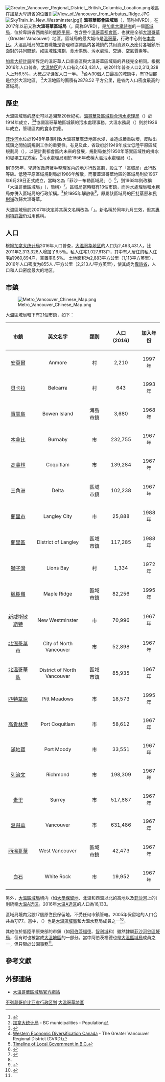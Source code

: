 {{NoteTA
|G1=地名
}}
[[File:Greater_Vancouver_Regional_District,_British_Columbia_Location.png|thumbnail]]地區在加拿大卑詩省的位置]]
[[File:View_of_Vancouver_from_Arbutus_Ridge.JPG|thumbnail]]
[[File:SkyTrain_in_New_Westminster.jpg|thumbnail]]]]
'''溫哥華都會區域局'''（{{lang-en|Metro Vancouver Regional District}}，简称MVRD），在2017年以前又称'''大溫哥華區域局'''（{{lang|en|Greater Vancouver Regional District}}，简称GVRD），是[[加拿大|加拿大]][[卑詩省|卑詩省]]的一個[[不列颠哥伦比亚省行政区划|區域局]]，位於卑詩省西南部的[[低陸平原|低陸平原]]，包含整个[[溫哥華|溫哥華]][[都會區|都會區]]，也就是全部[[大溫哥華|大溫哥華]]（Greater Vancouver）地區。區域局的最大城市是[[溫哥華|溫哥華]]，行政中心則在[[本拿比|本拿比]]。大溫區域局的主要職能是管理和協調區内各城鎮的共用資源以及應付各城鎮所面對的共同問題，如區域性規劃、食水供應、污水處理、交通、空氣質素等。

[[加拿大統計局|加拿大統計局]]所界定的溫哥華人口普查區與大溫哥華區域局的界綫完全相同。根据2016年人口普查，[[大温地区|大温地区]]的人口有2,463,431人，较2011年普查人口2,313,328人上升6.5%，大概占[[卑诗省|卑诗省]]人口一半。 <ref name=2016censusBCdivisions>{{cite web | url=http://www12.statcan.gc.ca/census-recensement/2016/dp-pd/hlt-fst/pd-pl/Table.cfm?Lang=Eng&T=701&SR=1&S=3&O=D&RPP=9999&PR=59 | title=加拿大各省和地区人口和住宅数量，2011-2016年人口普查 - 100％数据（卑诗省） | publisher=[[加拿大统计局|加拿大统计局]] | date=2017年2月8日 | accessdate=2017年2月19日 | archive-date=2017年8月29日 | archive-url=https://web.archive.org/web/20170829035239/http://www12.statcan.gc.ca/census-recensement/2016/dp-pd/hlt-fst/pd-pl/Table.cfm?Lang=Eng&T=701&SR=1&S=3&O=D&RPP=9999&PR=59 | dead-url=no }}</ref>省內30個人口最高的城鎮中，有13個都是位於大溫地區。 <ref>[http://www12.statcan.ca/english/census01/products/standard/popdwell/Table-CSD-P.cfm?PR=59&T=1&SR=1&S=1&O=A 加拿大统计局] {{Wayback|url=http://www12.statcan.ca/english/census01/products/standard/popdwell/Table-CSD-P.cfm?PR=59&T=1&SR=1&S=1&O=A |date=20070321120247 }} - BC municipalities - Population</ref>大溫地區的面積有2878.52 平方公里，是省內人口密度最高的區域局。

== 歷史 ==
大溫區域局的歷史可以追溯至20世紀初。[[溫哥華及區域聯合污水處理局|溫哥華及區域聯合污水處理局]]（{{lang|en|Vancouver and District Joint Sewerage and Drainage Board}}）於1914年成立，<ref name="MVHistory">{{Cite web |url=http://www.metrovancouver.org/about/Pages/history.aspx |title=Metro Vancouver - History |access-date=2010-04-17 |archive-date=2010-04-23 |archive-url=https://web.archive.org/web/20100423001750/http://www.metrovancouver.org/about/Pages/history.aspx |dead-url=yes }}</ref><ref>[http://www.wd.gc.ca/ced/wuf/capable/7a_e.asp Western Economic Diversification Canada]{{dead link|date=2017年12月 |bot=InternetArchiveBot |fix-attempted=yes }} - The Greater Vancouver Regional District (GVRD)</ref>協調溫哥華地區城鎮的污水處理事務。大溫水務局（{{lang|en|Greater Vancouver Water District}}）則於1926年成立，管理區内的食水供應。

[[菲沙河|菲沙河]]水位於1948年暴漲引致大溫哥華廣泛地區水浸，並造成嚴重破壞，反映出城鎮之間協調規劃工作的重要性。有見及此，省政府於1949年成立低陸平原區域規劃局（{{lang|en|Lower Mainland Regional Planning Board}}），以便計劃都會區内未來的發展，規劃局並於1950年落實區域性的排水和堤壩工程方案。<ref>[http://www.cd.gov.bc.ca/lgd/history/pdfs/timeline.pdf Timeline of Local Government in B.C.]{{Dead link|date=2018年7月 |bot=InternetArchiveBot |fix-attempted=yes }}</ref>污水處理局則於1956年改稱大溫污水處理局（{{lang|en|Greater Vancouver Sewerage and Drainage District}}）。

到1965年，卑詩省政府著手整理省内的地方行政區劃，設立了「區域局」此行政等級。低陸平原區域規劃局於1966年解散，而覆蓋溫哥華地區的區域局則於1967年6月29日正式成立，當時名為「菲沙－布勒區域局」（{{lang|en|Regional District of Fraser-Burrard}}）<ref>{{cite book |author=Phares, Don |title=Governing Metropolitan Regions in the 21st Century |pages=248 |year=2009 |publisher=M.E. Sharpe |location= |isbn=0765620898 }}</ref>，到1968年則改稱「大溫哥華區域局」（{{lang|en|Greater Vancouver Regional District}}，簡稱{{lang|en|GVRD}}）<ref>{{cite book |author=Wagner, Fritz W. |title=Revitalizing The City: Strategies To Contain Sprawl And Revive The Core |pages=108 |year=2005 |publisher=M.E. Sharpe |location= |isbn=0765612437 }}</ref>。區域局當時轄有13個市鎮，而污水處理局和水務局亦併入區域局的行政架構。<ref name="MVHistory"/>{{le|杜德尼-亞魯艾特區域局|Dewdney-Alouette Regional District}}於1995年解散後<ref>{{Cite web |url=http://www.env.gov.bc.ca/bcgn-bin/bcg10?name=14745 |title=BCGNIS Geographical Name Details |access-date=2010-06-18 |archive-date=2007-08-15 |archive-url=https://archive.is/20070815195405/http://www.env.gov.bc.ca/bcgn-bin/bcg10?name=14745 |dead-url=yes }}</ref>，原屬該區域局的[[匹特草原|匹特草原]]和[[楓樹嶺|楓樹嶺]]改歸大溫哥華。

大溫區域局於2007年決定將其英文名稱改為「{{lang|en|Metro Vancouver}}」。新名稱於同年九月生效，但其[[專利特許證|專利特許證]]仍沿用舊稱。

== 人口 ==
	
根据[[加拿大统计局|加拿大统计局]]2016年人口普查，[[大温哥华地区|大温哥华地区]]的人口为2,463,431人，比2011年2,313,328人增加了6.5％。私人住宅1,027,613户，其中有人居住的私人住宅的960,894户，空置率6.5%。 土地面积为2,883平方公里（1,113平方英里），2016年人口密度为855人 /平方公里（2,213人/平方英里），使其成为[[卑詩省|卑詩省]]，人口和人口密度最大的地区。

== 市鎮 ==
[[File:Metro_Vancouver_Chinese_Map.png|thumb]]

大溫區域局轄下有21個市鎮，如下：

{|class="wikitable sortable"
!市鎮
!英文名字
!類別
!人口 （2016）
!加入年份
|-
| align="center" | [[安莫爾|安莫爾]]
| align="center" | Anmore
| align="center" | 村
| align="center" | 2,210
| align="center" | 1997年
|-
| align="center" | [[貝卡拉|貝卡拉]]
| align="center" | Belcarra
| align="center" | 村
| align="center" | 643
| align="center" | 1993年
|-
| align="center" | [[寶雲島|寶雲島]]
| align="center" | Bowen Island
| align="center" | 海島市鎮
| align="center" | 3,680
| align="center" | 1968年
|-
| align="center" | [[本拿比|本拿比]]
| align="center" | Burnaby
| align="center" | 市
| align="center" | 232,755
| align="center" | 1967年
|-
| align="center" | [[高貴林|高貴林]]
| align="center" | Coquitlam
| align="center" | 市
| align="center" | 139,284
| align="center" | 1967年
|-
| align="center" | [[三角洲_(卑詩省)|三角洲]]
| align="center" | Delta
| align="center" | 區域市鎮
| align="center" | 102,238
| align="center" | 1967年
|-
| align="center" | [[蘭里市|蘭里市]]
| align="center" | Langley City
| align="center" | 市
| align="center" | 25,888
| align="center" | 1988年
|-
| align="center" | [[蘭里區|蘭里區]]
| align="center" | District of Langley
| align="center" | 區域市鎮
| align="center" | 117,285
| align="center" | 1988年
|-
| align="center" | [[獅子灣|獅子灣]]
| align="center" | Lions Bay
| align="center" | 村
| align="center" | 1,334
| align="center" | 1972年
|-
| align="center" | [[楓樹嶺|楓樹嶺]]
| align="center" | Maple Ridge
| align="center" | 區域市鎮
| align="center" | 82,256
| align="center" | 1995年
|-
| align="center" | [[新威斯敏斯特|新威斯敏斯特]]
| align="center" | New Westminster
| align="center" | 市
| align="center" | 70,996
| align="center" | 1967年
|-
| align="center" | [[北溫哥華市|北溫哥華市]]
| align="center" | City of North Vancouver
| align="center" | 市
| align="center" | 52,898
| align="center" | 1967年
|-
| align="center" | [[北溫哥華區|北溫哥華區]]
| align="center" | District of North Vancouver
| align="center" | 區域市鎮
| align="center" | 85,935
| align="center" | 1967年
|-
| align="center" | [[匹特草原|匹特草原]]
| align="center" | Pitt Meadows
| align="center" | 市
| align="center" | 18,573
| align="center" | 1995年
|-
| align="center" | [[高貴林港|高貴林港]]
| align="center" | Port Coquitlam
| align="center" | 市
| align="center" | 58,612
| align="center" | 1967年
|-
| align="center" | [[滿地寶|滿地寶]]
| align="center" | Port Moody
| align="center" | 市
| align="center" | 33,551
| align="center" | 1967年
|-
| align="center" | [[列治文_(卑詩省)|列治文]]
| align="center" | Richmond
| align="center" | 市
| align="center" | 198,309
| align="center" | 1967年
|-
| align="center" | [[素里|素里]]
| align="center" | Surrey
| align="center" | 市
| align="center" | 517,887
| align="center" | 1967年
|-
| align="center" | [[溫哥華|溫哥華]]
| align="center" | Vancouver
| align="center" | 市
| align="center" | 631,486
| align="center" | 1967年
|-
| align="center" | [[西溫哥華|西溫哥華]]
| align="center" | West Vancouver
| align="center" | 區域市鎮
| align="center" | 42,473
| align="center" | 1967年
|-
| align="center" | [[白石_(卑詩省)|白石]]
| align="center" | White Rock
| align="center" | 市
| align="center" | 19,952
| align="center" | 1967年
|}

另外，[[大溫區域局|大溫區域局]]境内{{le|不設地方行政架構的地區|Unincorporated area}}（如[[大學保留地|大學保留地]]、北溫和西溫以北的高地以及[[菲沙河|菲沙河]]上的{{le|班斯敦島|Barnston Island, British Columbia}}）則統稱[[大温A选区|大温A选区]]。2016年[[大温A选区|大温A选区]]的人口為16,133。

區域局境内另設17個原住民保留地，不受任何市鎮管轄。2005年保留地的人口合共為7,177。當中，{{le|措瓦森原住民|Tsawwassen_First_Nation}}（{{lang|en|Tsawwassen First Nation}}）也是[[大溫區域局|大溫區域局]]和大溫水務局成員之一<ref name="AboutMV">{{Cite web |url=http://www.metrovancouver.org/about/Pages/default.aspx |title=Who is Metro Vancouver |accessdate=2012-04-08 |work=Metro Vancouver |archive-date=2012-08-20 |archive-url=https://web.archive.org/web/20120820020310/http://www.metrovancouver.org/about/Pages/default.aspx |dead-url=yes }}</ref>。

其他位於低陸平原東部的市鎮（如[[阿伯茨福德|阿伯茨福德]]、[[智利域|智利域]]和{{le|米遜|Mission, British Columbia}}）雖然隷屬[[菲沙河谷區域局|菲沙河谷區域局]]，但有时也被當成[[大溫地區|大溫地區]]的一部分。當中阿伯茨福德也是[[大溫區域局|大溫區域局]]成員之一，但只限於公園事務<ref name="AboutMV"/>。

== 參考文獻 ==
{{Reflist}}

== 外部連結 ==
{{commonscat|Greater Vancouver Regional District}}
* [http://www.metrovancouver.org/ 大溫哥華區域局官方網站]{{Wayback|url=http://www.metrovancouver.org/ |date=20080828010206 }}

{{大溫哥華地區}}
[[Category:不列颠哥伦比亚省行政区划|不列颠哥伦比亚省行政区划]]
[[Category:大溫哥華地區|]]